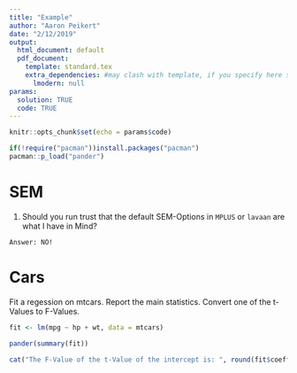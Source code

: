 ```yaml
---
title: "Example"
author: "Aaron Peikert"
date: "2/12/2019"
output:
  html_document: default
  pdf_document:
    template: standard.tex
    extra_dependencies: #may clash with template, if you specify here something that is allready in template it fails
      lmodern: null
params:
  solution: TRUE
  code: TRUE
---
```


```r
knitr::opts_chunk$set(echo = params$code)
```

```r
if(!require("pacman"))install.packages("pacman")
pacman::p_load("pander")
```

# SEM

1. Should you run trust that the default SEM-Options in `MPLUS` or `lavaan` are what I have in Mind?

```asis
Answer: NO!
```

# Cars

Fit a regession on mtcars. Report the main statistics. Convert one of the t-Values to F-Values.

```r
fit <- lm(mpg ~ hp + wt, data = mtcars)
```

```r
pander(summary(fit))
```

```r
cat("The F-Value of the t-Value of the intercept is: ", round(fit$coefficients[[1]]^2, 2), ". This results from squaring the t-Value.")
```

